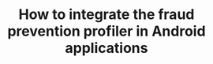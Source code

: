 ---
title: "How to integrate the fraud prevention profiler in Android applications"
sidebarTitle: "Fraud prevention profiler - Android"
---